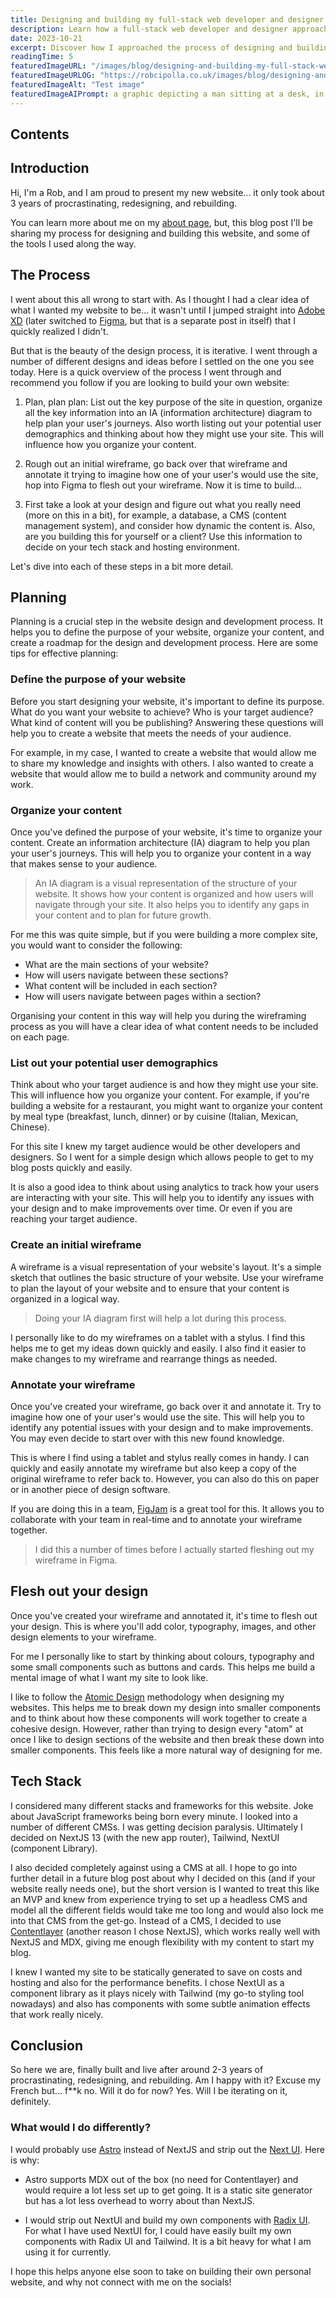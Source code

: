 ```yaml
---
title: Designing and building my full-stack web developer and designer website
description: Learn how a full-stack web developer and designer approached the process of designing and building their website. Discover tips for effective planning and insights into their tech stack.
date: 2023-10-21
excerpt: Discover how I approached the process of designing and building my website.
readingTime: 5
featuredImageURL: "/images/blog/designing-and-building-my-full-stack-web-developer-and-designer-website/designing-and-building-my-full-stack-web-developer-and-designer-website.webp"
featuredImageURLOG: "https://robcipolla.co.uk/images/blog/designing-and-building-my-full-stack-web-developer-and-designer-website/designing-and-building-my-full-stack-web-developer-and-designer-website.webp"
featuredImageAlt: "Test image"
featuredImageAIPrompt: a graphic depicting a man sitting at a desk, in the style of digital fantasy landscapes, national geographic photo, cloudcore, high detailed, bulbous, skillful composition, realistic depictions of everyday life --ar 3:2
---
```

## Contents

## Introduction
Hi, I'm a Rob, and I am proud to present my new website... it only took about 3 years of procrastinating, redesigning, and rebuilding.

You can learn more about me on my [about page](/about), but, this blog post I'll be sharing my process for designing and building this website, and some of the tools I used along the way.

## The Process

I went about this all wrong to start with. As I thought I had a clear idea of what I wanted my website to be... it wasn't until I jumped straight into [Adobe XD](https://www.adobe.com/uk/products/xd/learn/get-started/what-is-adobe-xd-used-for.html) (later switched to [Figma](https://www.figma.com/), but that is a separate post in itself) that I quickly realized I didn't.

But that is the beauty of the design process, it is iterative. I went through a number of different designs and ideas before I settled on the one you see today. Here is a quick overview of the process I went through and recommend you follow if you are looking to build your own website:

1. Plan, plan plan: List out the key purpose of the site in question, organize all the key information into an IA (information architecture) diagram to help plan your user's journeys. Also worth listing out your potential user demographics and thinking about how they might use your site. This will influence how you organize your content.

2. Rough out an initial wireframe, go back over that wireframe and annotate it trying to imagine how one of your user's would use the site, hop into Figma to flesh out your wireframe. Now it is time to build...

3. First take a look at your design and figure out what you really need (more on this in a bit), for example, a database, a CMS (content management system), and consider how dynamic the content is. Also, are you building this for yourself or a client? Use this information to decide on your tech stack and hosting environment.

Let's dive into each of these steps in a bit more detail.

## Planning

Planning is a crucial step in the website design and development process. It helps you to define the purpose of your website, organize your content, and create a roadmap for the design and development process. Here are some tips for effective planning:

### Define the purpose of your website

Before you start designing your website, it's important to define its purpose. What do you want your website to achieve? Who is your target audience? What kind of content will you be publishing? Answering these questions will help you to create a website that meets the needs of your audience.

For example, in my case, I wanted to create a website that would allow me to share my knowledge and insights with others. I also wanted to create a website that would allow me to build a network and community around my work.

### Organize your content

Once you've defined the purpose of your website, it's time to organize your content. Create an information architecture (IA) diagram to help you plan your user's journeys. This will help you to organize your content in a way that makes sense to your audience.

> An IA diagram is a visual representation of the structure of your website. It shows how your content is organized and how users will navigate through your site. It also helps you to identify any gaps in your content and to plan for future growth.

For me this was quite simple, but if you were building a more complex site, you would want to consider the following:

- What are the main sections of your website?
- How will users navigate between these sections?
- What content will be included in each section?
- How will users navigate between pages within a section?

Organising your content in this way will help you during the wireframing process as you will have a clear idea of what content needs to be included on each page.

### List out your potential user demographics

Think about who your target audience is and how they might use your site. This will influence how you organize your content. For example, if you're building a website for a restaurant, you might want to organize your content by meal type (breakfast, lunch, dinner) or by cuisine (Italian, Mexican, Chinese).

For this site I knew my target audience would be other developers and designers. So I went for a simple design which allows people to get to my blog posts quickly and easily.

It is also a good idea to think about using analytics to track how your users are interacting with your site. This will help you to identify any issues with your design and to make improvements over time. Or even if you are reaching your target audience.

### Create an initial wireframe

A wireframe is a visual representation of your website's layout. It's a simple sketch that outlines the basic structure of your website. Use your wireframe to plan the layout of your website and to ensure that your content is organized in a logical way.

> Doing your IA diagram first will help a lot during this process.

I personally like to do my wireframes on a tablet with a stylus. I find this helps me to get my ideas down quickly and easily. I also find it easier to make changes to my wireframe and rearrange things as needed.

### Annotate your wireframe

Once you've created your wireframe, go back over it and annotate it. Try to imagine how one of your user's would use the site. This will help you to identify any potential issues with your design and to make improvements. You may even decide to start over with this new found knowledge.

This is where I find using a tablet and stylus really comes in handy. I can quickly and easily annotate my wireframe but also keep a copy of the original wireframe to refer back to. However, you can also do this on paper or in another piece of design software.

If you are doing this in a team, [FigJam](https://www.figma.com/figjam/) is a great tool for this. It allows you to collaborate with your team in real-time and to annotate your wireframe together.

> I did this a number of times before I actually started fleshing out my wireframe in Figma.

## Flesh out your design

Once you've created your wireframe and annotated it, it's time to flesh out your design. This is where you'll add color, typography, images, and other design elements to your wireframe.

For me I personally like to start by thinking about colours, typography and some small components such as buttons and cards. This helps me build a mental image of what I want my site to look like.

I like to follow the [Atomic Design](https://bradfrost.com/blog/post/atomic-web-design/) methodology when designing my websites. This helps me to break down my design into smaller components and to think about how these components will work together to create a cohesive design. However, rather than trying to design every "atom" at once I like to design sections of the website and then break these down into smaller components. This feels like a more natural way of designing for me.

## Tech Stack

I considered many different stacks and frameworks for this website. Joke about JavaScript frameworks being born every minute. I looked into a number of different CMSs. I was getting decision paralysis. Ultimately I decided on NextJS 13 (with the new app router), Tailwind, NextUI (component Library).

I also decided completely against using a CMS at all. I hope to go into further detail in a future blog post about why I decided on this (and if your website really needs one), but the short version is I wanted to treat this like an MVP and knew from experience trying to set up a headless CMS and model all the different fields would take me too long and would also lock me into that CMS from the get-go. Instead of a CMS, I decided to use [Contentlayer](https://contentlayer.dev/) (another reason I chose NextJS), which works really well with NextJS and MDX, giving me enough flexibility with my content to start my blog.

I knew I wanted my site to be statically generated to save on costs and hosting and also for the performance benefits. I chose NextUI as a component library as it plays nicely with Tailwind (my go-to styling tool nowadays) and also has components with some subtle animation effects that work really nicely.

## Conclusion

So here we are, finally built and live after around 2-3 years of procrastinating, redesigning, and rebuilding. Am I happy with it? Excuse my French but... f\*\*k no. Will it do for now? Yes. Will I be iterating on it, definitely.

### What would I do differently?

I would probably use [Astro](https://astro.build) instead of NextJS and strip out the [Next UI](https://nextui.org/). Here is why:

- Astro supports MDX out of the box (no need for Contentlayer) and would require a lot less set up to get going. It is a static site generator but has a lot less overhead to worry about than NextJS.

- I would strip out NextUI and build my own components with [Radix UI](https://radix-ui.com/). For what I have used NextUI for, I could have easily built my own components with Radix UI and Tailwind. It is a bit heavy for what I am using it for currently.

I hope this helps anyone else soon to take on building their own personal website, and why not connect with me on the socials!